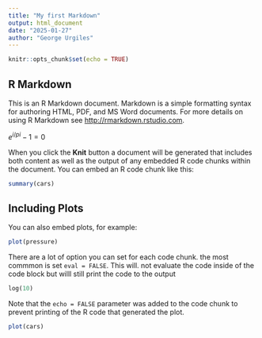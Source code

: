 ```yaml
---
title: "My first Markdown"
output: html_document 
date: "2025-01-27"
author: "George Urgiles"
---
```


```r
knitr::opts_chunk$set(echo = TRUE)
```

## R Markdown

This is an R Markdown document. Markdown is a simple formatting syntax for authoring HTML, PDF, and MS Word documents. For more details on using R Markdown see <http://rmarkdown.rstudio.com>.

$e^{i/pi} - 1 = 0$

When you click the **Knit** button a document will be generated that includes both content as well as the output of any embedded R code chunks within the document. You can embed an R code chunk like this:

```r
summary(cars)
```

## Including Plots

You can also embed plots, for example:

```r
plot(pressure)
```
There are a lot of option you can set for each code chunk. the most commmon is set `eval = FALSE`. This will. not evaluate the code inside of the code block but willl still print the code to the output
```e
log(10)
```
Note that the `echo = FALSE` parameter was added to the code chunk to prevent printing of the R code that generated the plot.

```r
plot(cars)

```
